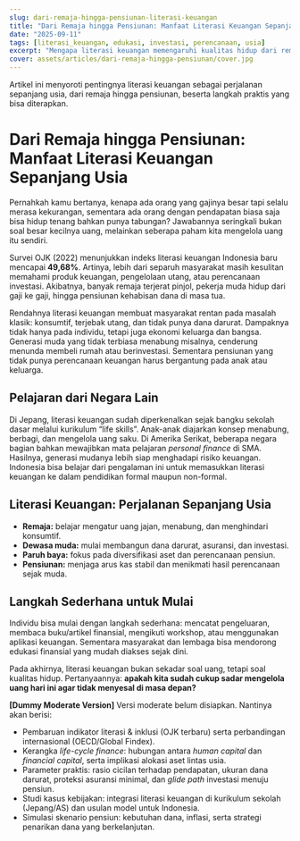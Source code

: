 ```yaml
---
slug: dari-remaja-hingga-pensiunan-literasi-keuangan
title: "Dari Remaja hingga Pensiunan: Manfaat Literasi Keuangan Sepanjang Usia"
date: "2025-09-11"
tags: [literasi_keuangan, edukasi, investasi, perencanaan, usia]
excerpt: "Mengapa literasi keuangan memengaruhi kualitas hidup dari remaja hingga pensiunan—dan langkah praktis memulainya."
cover: assets/articles/dari-remaja-hingga-pensiunan/cover.jpg
---
```


Artikel ini menyoroti pentingnya literasi keuangan sebagai perjalanan sepanjang usia, dari remaja hingga pensiunan, beserta langkah praktis yang bisa diterapkan.

<Only mode="friendly">

# Dari Remaja hingga Pensiunan: Manfaat Literasi Keuangan Sepanjang Usia

Pernahkah kamu bertanya, kenapa ada orang yang gajinya besar tapi selalu merasa kekurangan, sementara ada orang dengan pendapatan biasa saja bisa hidup tenang bahkan punya tabungan? Jawabannya seringkali bukan soal besar kecilnya uang, melainkan seberapa paham kita mengelola uang itu sendiri.

Survei OJK (2022) menunjukkan indeks literasi keuangan Indonesia baru mencapai **49,68%**. Artinya, lebih dari separuh masyarakat masih kesulitan memahami produk keuangan, pengelolaan utang, atau perencanaan investasi. Akibatnya, banyak remaja terjerat pinjol, pekerja muda hidup dari gaji ke gaji, hingga pensiunan kehabisan dana di masa tua.

Rendahnya literasi keuangan membuat masyarakat rentan pada masalah klasik: konsumtif, terjebak utang, dan tidak punya dana darurat. Dampaknya tidak hanya pada individu, tetapi juga ekonomi keluarga dan bangsa. Generasi muda yang tidak terbiasa menabung misalnya, cenderung menunda membeli rumah atau berinvestasi. Sementara pensiunan yang tidak punya perencanaan keuangan harus bergantung pada anak atau keluarga.

## Pelajaran dari Negara Lain

Di Jepang, literasi keuangan sudah diperkenalkan sejak bangku sekolah dasar melalui kurikulum “life skills”. Anak-anak diajarkan konsep menabung, berbagi, dan mengelola uang saku. Di Amerika Serikat, beberapa negara bagian bahkan mewajibkan mata pelajaran _personal finance_ di SMA. Hasilnya, generasi mudanya lebih siap menghadapi risiko keuangan. Indonesia bisa belajar dari pengalaman ini untuk memasukkan literasi keuangan ke dalam pendidikan formal maupun non-formal.

## Literasi Keuangan: Perjalanan Sepanjang Usia

- **Remaja:** belajar mengatur uang jajan, menabung, dan menghindari konsumtif.
- **Dewasa muda:** mulai membangun dana darurat, asuransi, dan investasi.
- **Paruh baya:** fokus pada diversifikasi aset dan perencanaan pensiun.
- **Pensiunan:** menjaga arus kas stabil dan menikmati hasil perencanaan sejak muda.

## Langkah Sederhana untuk Mulai

Individu bisa mulai dengan langkah sederhana: mencatat pengeluaran, membaca buku/artikel finansial, mengikuti workshop, atau menggunakan aplikasi keuangan. Sementara masyarakat dan lembaga bisa mendorong edukasi finansial yang mudah diakses sejak dini.

Pada akhirnya, literasi keuangan bukan sekadar soal uang, tetapi soal kualitas hidup. Pertanyaannya: **apakah kita sudah cukup sadar mengelola uang hari ini agar tidak menyesal di masa depan?**

</Only>

<Only mode="moderate">

**[Dummy Moderate Version]** Versi moderate belum disiapkan. Nantinya akan berisi:

- Pembaruan indikator literasi & inklusi (OJK terbaru) serta perbandingan internasional (OECD/Global Findex).
- Kerangka _life-cycle finance_: hubungan antara _human capital_ dan _financial capital_, serta implikasi alokasi aset lintas usia.
- Parameter praktis: rasio cicilan terhadap pendapatan, ukuran dana darurat, proteksi asuransi minimal, dan _glide path_ investasi menuju pensiun.
- Studi kasus kebijakan: integrasi literasi keuangan di kurikulum sekolah (Jepang/AS) dan usulan model untuk Indonesia.
- Simulasi skenario pensiun: kebutuhan dana, inflasi, serta strategi penarikan dana yang berkelanjutan.

</Only>

